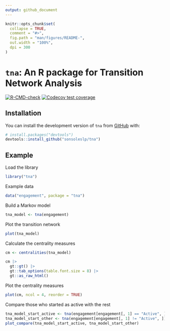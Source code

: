 ```yaml
---
output: github_document
---
```


<!-- README.md is generated from README.Rmd. Please edit that file -->

```r
knitr::opts_chunk$set(
  collapse = TRUE,
  comment = "#>",
  fig.path = "man/figures/README-",
  out.width = "100%",
  dpi = 300
)
```

# `tna`: An R package for Transition Network Analysis

<!-- badges: start -->
[![R-CMD-check](https://github.com/sonsoleslp/tna/actions/workflows/R-CMD-check.yaml/badge.svg)](https://github.com/sonsoleslp/tna/actions/workflows/R-CMD-check.yaml)
[![Codecov test coverage](https://codecov.io/gh/sonsoleslp/tna/graph/badge.svg)](https://app.codecov.io/gh/sonsoleslp/tna)
<!-- badges: end -->


## Installation

You can install the development version of `tna` from [GitHub](https://github.com/) with:

```r
# install.packages("devtools")
devtools::install_github("sonsoleslp/tna")
```

## Example

Load the library
```r
library("tna")
```

Example data
```r
data("engagement", package = "tna")
```

Build a Markov model
```r
tna_model <- tna(engagement)
```

Plot the transition network
```r
plot(tna_model)
```

Calculate the centrality measures
```r
cm <- centralities(tna_model)
```

```r
cm |> 
  gt::gt() |> 
  gt::tab_options(table.font.size = 8) |> 
  gt::as_raw_html()
```

Plot the centrality measures
```r
plot(cm, ncol = 4, reorder = TRUE) 
```

Compare those who started as active with the rest
```r
tna_model_start_active <- tna(engagement[engagement[, 1] == "Active", ])
tna_model_start_other <- tna(engagement[engagement[, 1] != "Active", ])
plot_compare(tna_model_start_active, tna_model_start_other)
```

